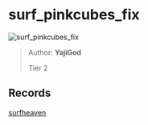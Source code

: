 
# surf_pinkcubes_fix

![surf_pinkcubes_fix](https://raw.githubusercontent.com/Sayt123/SurfMapPics/Maps-and-bonuses/csgo/surf_pinkcubes_fix.jpg)

> Author: **YajiGod**
>
> Tier 2

## Records

[surfheaven](https://surfheaven.eu/map/surf_pinkcubes_fix)
